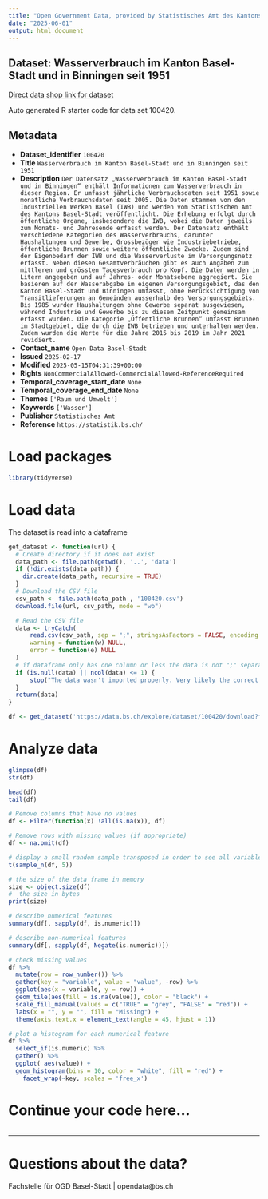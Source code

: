 ```yaml
---
title: "Open Government Data, provided by Statistisches Amt des Kantons Basel-Stadt - Fachstelle OGD"
date: "2025-06-01"
output: html_document
---
```


## Dataset: Wasserverbrauch im Kanton Basel-Stadt und in Binningen seit 1951

[Direct data shop link for dataset](https://data.bs.ch/explore/dataset/100420)

Auto generated R starter code for data set 100420.

## Metadata

- **Dataset_identifier** `100420`
- **Title** `Wasserverbrauch im Kanton Basel-Stadt und in Binningen seit 1951`
- **Description** `Der Datensatz „Wasserverbrauch im Kanton Basel-Stadt und in Binningen“ enthält Informationen zum Wasserverbrauch in dieser Region. Er umfasst jährliche Verbrauchsdaten seit 1951 sowie monatliche Verbrauchsdaten seit 2005. Die Daten stammen von den Industriellen Werken Basel (IWB) und werden vom Statistischen Amt des Kantons Basel-Stadt veröffentlicht. Die Erhebung erfolgt durch öffentliche Organe, insbesondere die IWB, wobei die Daten jeweils zum Monats- und Jahresende erfasst werden. Der Datensatz enthält verschiedene Kategorien des Wasserverbrauchs, darunter Haushaltungen und Gewerbe, Grossbezüger wie Industriebetriebe, öffentliche Brunnen sowie weitere öffentliche Zwecke. Zudem sind der Eigenbedarf der IWB und die Wasserverluste im Versorgungsnetz erfasst. Neben diesen Gesamtverbräuchen gibt es auch Angaben zum mittleren und grössten Tagesverbrauch pro Kopf. Die Daten werden in Litern angegeben und auf Jahres- oder Monatsebene aggregiert. Sie basieren auf der Wasserabgabe im eigenen Versorgungsgebiet, das den Kanton Basel-Stadt und Binningen umfasst, ohne Berücksichtigung von Transitlieferungen an Gemeinden ausserhalb des Versorgungsgebiets. Bis 1985 wurden Haushaltungen ohne Gewerbe separat ausgewiesen, während Industrie und Gewerbe bis zu diesem Zeitpunkt gemeinsam erfasst wurden. Die Kategorie „Öffentliche Brunnen“ umfasst Brunnen im Stadtgebiet, die durch die IWB betrieben und unterhalten werden. Zudem wurden die Werte für die Jahre 2015 bis 2019 im Jahr 2021 revidiert.`
- **Contact_name** `Open Data Basel-Stadt`
- **Issued** `2025-02-17`
- **Modified** `2025-05-15T04:31:39+00:00`
- **Rights** `NonCommercialAllowed-CommercialAllowed-ReferenceRequired`
- **Temporal_coverage_start_date** `None`
- **Temporal_coverage_end_date** `None`
- **Themes** `['Raum und Umwelt']`
- **Keywords** `['Wasser']`
- **Publisher** `Statistisches Amt`
- **Reference** `https://statistik.bs.ch/`


# Load packages

```r

library(tidyverse)
```

# Load data

The dataset is read into a dataframe

```r
get_dataset <- function(url) {
  # Create directory if it does not exist
  data_path <- file.path(getwd(), '..', 'data')
  if (!dir.exists(data_path)) {
    dir.create(data_path, recursive = TRUE)
  }
  # Download the CSV file
  csv_path <- file.path(data_path , '100420.csv')
  download.file(url, csv_path, mode = "wb")

  # Read the CSV file
  data <- tryCatch(
      read.csv(csv_path, sep = ";", stringsAsFactors = FALSE, encoding = "UTF-8"),
      warning = function(w) NULL,
      error = function(e) NULL
  )
  # if dataframe only has one column or less the data is not ";" separated
  if (is.null(data) || ncol(data) <= 1) {
      stop("The data wasn't imported properly. Very likely the correct separator couldn't be found.\nPlease check the dataset manually and adjust the code.")
  }
  return(data)
}
```

```r

df <- get_dataset('https://data.bs.ch/explore/dataset/100420/download?format=csv&timezone=Europe%2FZurich')

```

# Analyze data

```r

glimpse(df)
str(df)

head(df)
tail(df)

```

```r
# Remove columns that have no values
df <- Filter(function(x) !all(is.na(x)), df)

# Remove rows with missing values (if appropriate)
df <- na.omit(df)
```

```r
# display a small random sample transposed in order to see all variables
t(sample_n(df, 5))
```

```r
# the size of the data frame in memory
size <- object.size(df)
#  the size in bytes
print(size)
```

```r
# describe numerical features
summary(df[, sapply(df, is.numeric)])
```

```r
# describe non-numerical features
summary(df[, sapply(df, Negate(is.numeric))])
```

```r
# check missing values
df %>%
  mutate(row = row_number()) %>%
  gather(key = "variable", value = "value", -row) %>%
  ggplot(aes(x = variable, y = row)) +
  geom_tile(aes(fill = is.na(value)), color = "black") +
  scale_fill_manual(values = c("TRUE" = "grey", "FALSE" = "red")) +
  labs(x = "", y = "", fill = "Missing") +
  theme(axis.text.x = element_text(angle = 45, hjust = 1))
```

```r
# plot a histogram for each numerical feature
df %>%
  select_if(is.numeric) %>%
  gather() %>%
  ggplot( aes(value)) +
  geom_histogram(bins = 10, color = "white", fill = "red") +
    facet_wrap(~key, scales = 'free_x')
```

# Continue your code here...

```r

```
------------------------------------------------------------------------

# Questions about the data?

Fachstelle für OGD Basel-Stadt | opendata@bs.ch
